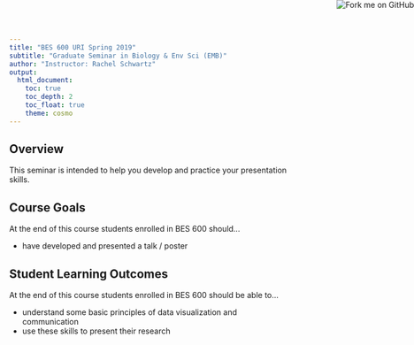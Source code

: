 ```yaml
---
title: "BES 600 URI Spring 2019"
subtitle: "Graduate Seminar in Biology & Env Sci (EMB)"
author: "Instructor: Rachel Schwartz"
output: 
  html_document:
    toc: true
    toc_depth: 2
    toc_float: true
    theme: cosmo
---
```

<a href="https://github.com/rachelss/BES600Spring19s"><img style="position: absolute; top: 0; right: 0; border: 0;" src="https://s3.amazonaws.com/github/ribbons/forkme_right_red_aa0000.png" alt="Fork me on GitHub"></a>

## Overview

This seminar is intended to help you develop and practice your presentation skills.

## Course Goals
At the end of this course students enrolled in BES 600 should...

* have developed and presented a talk / poster

## Student Learning Outcomes
At the end of this course students enrolled in BES 600 should be able to...

* understand some basic principles of data visualization and communication
* use these skills to present their research